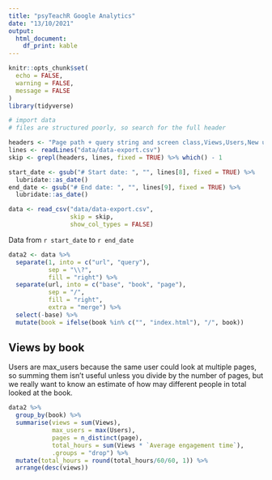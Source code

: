 ```yaml
---
title: "psyTeachR Google Analytics"
date: "13/10/2021"
output: 
  html_document:
    df_print: kable
---
```


```r
knitr::opts_chunk$set(
  echo = FALSE,
  warning = FALSE,
  message = FALSE
)
library(tidyverse)
```


```r
# import data
# files are structured poorly, so search for the full header 

headers <- "Page path + query string and screen class,Views,Users,New users,Views per user,Average engagement time,Unique user scrolls,Event count,Conversions,Total revenue"
lines <- readLines("data/data-export.csv")
skip <- grepl(headers, lines, fixed = TRUE) %>% which() - 1

start_date <- gsub("# Start date: ", "", lines[8], fixed = TRUE) %>%
  lubridate::as_date()
end_date <- gsub("# End date: ", "", lines[9], fixed = TRUE) %>%
  lubridate::as_date()

data <- read_csv("data/data-export.csv", 
                 skip = skip, 
                 show_col_types = FALSE)
```

Data from `r start_date` to `r end_date`


```r
data2 <- data %>%
  separate(1, into = c("url", "query"), 
           sep = "\\?", 
           fill = "right") %>%
  separate(url, into = c("base", "book", "page"), 
           sep = "/", 
           fill = "right",
           extra = "merge") %>%
  select(-base) %>%
  mutate(book = ifelse(book %in% c("", "index.html"), "/", book))
```

## Views by book

Users are max_users because the same user could look at multiple pages, so summing them isn't useful unless you divide by the number of pages, but we really want to know an estimate of how may different people in total looked at the book.

```r
data2 %>%
  group_by(book) %>%
  summarise(views = sum(Views),
            max_users = max(Users),
            pages = n_distinct(page), 
            total_hours = sum(Views * `Average engagement time`),
            .groups = "drop") %>%
  mutate(total_hours = round(total_hours/60/60, 1)) %>%
  arrange(desc(views))
```

